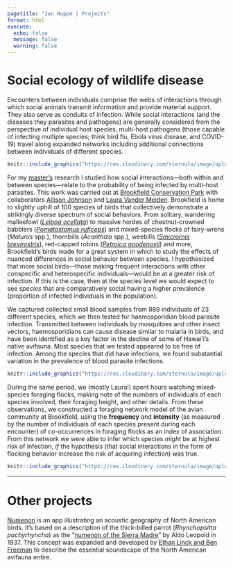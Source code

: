 ```yaml
---
pagetitle: "Ian Hoppe | Projects"
format: html
execute:
  echo: false
  message: false
  warning: false
---
```


<script>
$(document).ready(function(){
    $('[data-toggle="tooltip"]').tooltip(); 
});
</script>

# Social ecology of wildlife disease

Encounters between individuals comprise the webs of interactions through which social animals transmit information and provide material support. They also serve as conduits of infection. While social interactions (and the diseases they parasites and pathogens) are generally considered from the perspective of individual host species, multi-host pathogens (those capable of infecting multiple species; think bird flu, Ebola virus disease, and COVID-19) travel along expanded networks including additional connections between individuals of different species.

```r
knitr::include_graphics("https://res.cloudinary.com/sternula/image/upload/v1659860962/mallee_pmr4h3.jpg")
```

For my <a href="#" data-toggle="tooltip" title="masters? masters'?">master's</a> research I studied how social interactions---both within and between species---relate to the probability of being infected by multi-host parasites. This work was carried out at [Brookfield Conservation Park](https://www.google.com/maps/place/Brookfield+Conservation+Park/@-34.3595499,139.4872157,15z/data=!4m5!3m4!1s0x0:0xf03365545b9e3c0!8m2!3d-34.3595499!4d139.4872157) with collaborators [Allison Johnson](https://allisonelainejohnson.weebly.com/) and [Laura Vander Meiden](https://scholar.google.com/citations?user=RgZo9FgAAAAJ&hl). Brookfield is home to slightly uphill of 100 species of birds that collectively demonstrate a strikingly diverse spectrum of social behaviors. From solitary, wandering malleefowl ([*Leipoa ocellata*](https://ebird.org/species/mallee1/)) to massive hordes of chestnut-crowned babblers ([*Pomatostomus ruficeps*](https://ebird.org/species/chcbab2/)) and mixed-species flocks of fairy-wrens (*Malurus* spp.), thornbills (*Acanthiza* spp.), weebills ([*Smicrornis brevirostris*](https://ebird.org/species/weebil1/)), red-capped robins ([*Petroica goodenovii*](https://ebird.org/species/recrob1/)) and more, Brookfield's birds made for a great system in which to study the effects of nuanced differences in social behavior between species. I hypothesized that more social birds---those making frequent interactions with other conspecific and heterospecific individuals---would be at a greater risk of infection. If this is the case, then at the species level we would expect to see *species* that are comparatively social having a higher prevalence (proportion of infected individuals in the population).

We captured collected small blood samples from 889 individuals of 23 different species, which we then tested for haemosporidian blood parasite infection. Transmitted between individuals by mosquitoes and other insect vectors, haemosporidians can cause disease similar to malaria in birds, and have been identified as a key factor in the decline of some of Hawai'i's native avifauna. Most species that we tested appeared to be free of infection. Among the species that did have infections, we found substantial variation in the prevalence of blood parasite infections.

```r
knitr::include_graphics("https://res.cloudinary.com/sternula/image/upload/v1659861831/prev-fig_poster_kegium.png")
```

During the same period, we (mostly Laura!) spent hours watching mixed-species foraging flocks, making note of the numbers of individuals of each species involved, their foraging height, and other details. From these observations, we constructed a foraging network model of the avian community at Brookfield, using the **frequency** and **intensity** (as measured by the number of individuals of each species present during each encounter) of co-occurrences in foraging flocks as an index of association. From this network we were able to infer which species *might* be at highest risk of infection, *if* the hypothesis (that social interactions in the form of flocking behavior increase the risk of acquiring infection) was true.

```r

knitr::include_graphics("https://res.cloudinary.com/sternula/image/upload/v1659863621/flock-network_ykuknc.png")

```

<hr>

# Other projects

[Numenon](https://irhoppe.github.io/projects/noumenon/) is an app illustrating an acoustic geography of North American birds. It's based on a description of the thick-billed parrot (*Rhynchopsitta pachyrhyncha*) as the "[numenon of the Sierra Madre](https://sora.unm.edu/sites/default/files/journals/condor/v039n01/p0009-p0010.pdf)" by Aldo Leopold in 1937. This concept was expanded and developed by [Ethan Linck and Ben Freeman](https://twitter.com/BenGFreeman1/status/1382011326784937984) to describe the essential soundscape of the North American avifauna entire.
